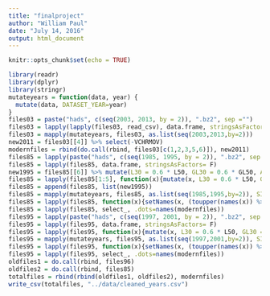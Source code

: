 ```yaml
---
title: "finalproject"
author: "William Paul"
date: "July 14, 2016"
output: html_document
---
```


```r
knitr::opts_chunk$set(echo = TRUE)
```
```r
library(readr)
library(dplyr)
library(stringr)
mutateyears = function(data, year) {
  mutate(data, DATASET_YEAR=year)
}
files03 = paste("hads", c(seq(2003, 2013, by = 2)), ".bz2", sep ="")
files03 = lapply(lapply(files03, read_csv), data.frame, stringsAsFactors= F)
files03 = mapply(mutateyears, files03, as.list(seq(2003,2013,by=2)))
new2011 = files03[[4]] %>% select(-VCHRMOV)
modernfiles = rbind(do.call(rbind, files03[c(1,2,3,5,6)]), new2011)
files85 = lapply(paste("hads", c(seq(1985, 1995, by = 2)), ".bz2", sep =""), read_csv)
files85 = lapply(files85, data.frame, stringsAsFactors= F)
new1995 = files85[[6]] %>% mutate(L30 = 0.6 * L50, GL30 = 0.6 * GL50, ABL30 = 0.6 * ABL50) %>%  rename("AGE1"=`AGE`, "FMTMETRO3" =`FMTMETRO`, "STATUS"=`ISTATUS`, "METRO3"=`METRO`)
files85 = lapply(files85[1:5], function(x){mutate(x, L30 = 0.6 * L50, GL30 = 0.6 * GL50, ABL30 = 0.6 * ABL50) %>%  rename("AGE1"=`AGE`, "FMTMetro3" = `FMTMetro`, "STATUS"=`ISTATUS`, "METRO3"=`METRO`)})
files85 = append(files85, list(new1995))
files85 = mapply(mutateyears, files85, as.list(seq(1985,1995,by=2)), SIMPLIFY = FALSE)
files85 = lapply(files85, function(x){setNames(x, (toupper(names(x)) %>% str_replace("^COSTMED(.+)", "COSTMed\\1")))})
files85 = lapply(files85, select_, .dots=names(modernfiles))
files95 = lapply(paste("hads", c(seq(1997, 2001, by = 2)), ".bz2", sep =""), read_csv)
files95 = lapply(files95, data.frame, stringsAsFactors= F)
files95 = lapply(files95, function(x){mutate(x, L30 = 0.6 * L50, GL30 = 0.6 * GL50, ABL30 = 0.6 * ABL50)})
files95 = mapply(mutateyears, files95, as.list(seq(1997,2001,by=2)), SIMPLIFY = FALSE)
files95 = lapply(files95, function(x){setNames(x, (toupper(names(x)) %>% str_replace("^COSTMED(.+)", "COSTMed\\1")))})
files95 = lapply(files95, select_, .dots=names(modernfiles))
oldfiles1 = do.call(rbind, files96)
oldfiles2 = do.call(rbind, files85)
totalfiles = rbind(rbind(oldfiles1, oldfiles2), modernfiles)
write_csv(totalfiles, "../data/cleaned_years.csv")
```